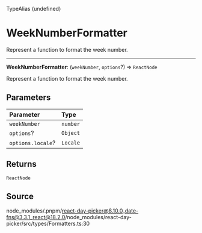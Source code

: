 <SectionTitle>TypeAlias (undefined)</SectionTitle>

# WeekNumberFormatter

<Description>
Represent a function to format the week number.
</Description>

---

<a id="undefined" name="undefined"></a>

<SignatureMemberIdentifier>**WeekNumberFormatter**: (`weekNumber`, `options`?) => `ReactNode`</SignatureMemberIdentifier>

Represent a function to format the week number.

## Parameters

| Parameter | Type |
| :------ | :------ |
| `weekNumber` | `number` |
| `options`? | `Object` |
| `options.locale`? | `Locale` |

## Returns

`ReactNode`

## Source

node\_modules/.pnpm/react-day-picker@8.10.0\_date-fns@3.3.1\_react@18.2.0/node\_modules/react-day-picker/src/types/Formatters.ts:30
